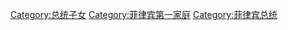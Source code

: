 [[Category:总统子女|Category:总统子女]]
[[Category:菲律宾第一家庭|Category:菲律宾第一家庭]]
[[Category:菲律宾总统|Category:菲律宾总统]]